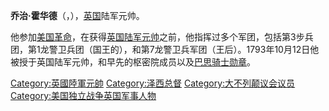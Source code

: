 {{noteTA
|1=zh:佐治;zh-hans:乔治;zh-hk:佐治;zh-sg:乔治;zh-tw:喬治;zh-cn:乔治
}}

'''乔治·霍华德'''（{{lang|en|'''The Rt. Hon. Sir George Howard, KB'''}}，{{bd|1718年|6月17日|1796年|7月16日|catIdx=H}}），[[英国|英国]]陆军元帅。

他参加[[美国革命|美国革命]]，在获得[[英国陆军元帅|英国陆军元帅]]之前，他指挥过多个军团，包括第3步兵团，第1龙警卫兵团（国王的），和第7龙警卫兵军团（王后）。1793年10月12日他被授于英国陆军元帅，和早先的枢密院成员以及[[巴思骑士勋章|巴思骑士勋章]]。

{{英国人物小作品}}
{{英國陸軍元帥 (1727年－1901年)}}
[[Category:英國陸軍元帥|Category:英國陸軍元帥]]
[[Category:泽西总督|Category:泽西总督]]
[[Category:大不列颠议会议员|Category:大不列颠议会议员]]
[[Category:美国独立战争英国军事人物|Category:美国独立战争英国军事人物]]